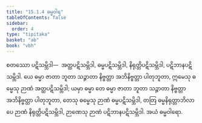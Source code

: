 ```yaml
---
title: "15.1.4 ဓမ္မဝါရ"
tableOfContents: false
sidebar:
  order: 4
type: "tipitaka"
basket: "ab"
book: "vbh"
---
```



<DynamicBreadcrumb />

<Division number="721" book="vbh">

<Paragraph number="2121" book="vbh">
စတဿော ပဋိသမ္ဘိဒါ—  အတ္ထပဋိသမ္ဘိဒါ, ဓမ္မပဋိသမ္ဘိဒါ, နိရုတ္တိပဋိသမ္ဘိဒါ, ပဋိဘာနပဋိသမ္ဘိဒါ. ယေ ဓမ္မာ ဇာတာ ဘူတာ သဉ္ဇာတာ နိဗ္ဗတ္တာ အဘိနိဗ္ဗတ္တာ ပါတုဘူတာ, ဣမေသု ဓမ္မေသု ဉာဏံ အတ္ထပဋိသမ္ဘိဒါ; ယမှာ ဓမ္မာ တေ ဓမ္မာ ဇာတာ ဘူတာ သဉ္ဇာတာ နိဗ္ဗတ္တာ အဘိနိဗ္ဗတ္တာ ပါတုဘူတာ, တေသု ဓမ္မေသု ဉာဏံ ဓမ္မပဋိသမ္ဘိဒါ, တတြ ဓမ္မနိရုတ္တာဘိလာပေ ဉာဏံ နိရုတ္တိပဋိသမ္ဘိဒါ, ဉာဏေသု ဉာဏံ ပဋိဘာနပဋိသမ္ဘိဒါ. အယံ ဓမ္မဝါရော.
</Paragraph>
</Division>